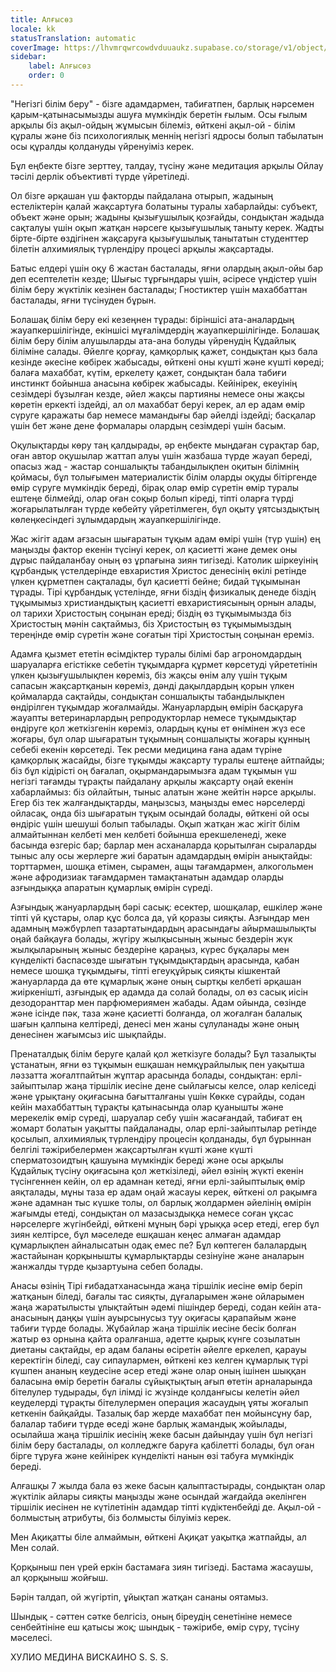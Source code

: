 ```yaml
---
title: Алғысөз
locale: kk
statusTranslation: automatic
coverImage: https://lhvmrqwrcowdvduuaukz.supabase.co/storage/v1/object/public/strapi-uploads/small_cover-educacion-fundamental.webp-2d51a7828a2b1309555be27f7e2a61a0.webp
sidebar:
    label: Алғысөз
    order: 0
---
```

"Негізгі білім беру" - бізге адамдармен, табиғатпен, барлық нәрсемен қарым-қатынасымызды ашуға мүмкіндік беретін ғылым. Осы ғылым арқылы біз ақыл-ойдың жұмысын білеміз, өйткені ақыл-ой - білім құралы және біз психологиялық меннің негізгі ядросы болып табылатын осы құралды қолдануды үйренуіміз керек.

Бұл еңбекте бізге зерттеу, талдау, түсіну және медитация арқылы Ойлау тәсілі дерлік объективті түрде үйретіледі.

Ол бізге әрқашан үш факторды пайдалана отырып, жадының естеліктерін қалай жақсартуға болатыны туралы хабарлайды: субъект, объект және орын; жадыны қызығушылық қозғайды, сондықтан жадыда сақталуы үшін оқып жатқан нәрсеге қызығушылық таныту керек. Жадты бірте-бірте өздігінен жақсаруға қызығушылық танытатын студенттер білетін алхимиялық түрлендіру процесі арқылы жақсартады.

Батыс елдері үшін оқу 6 жастан басталады, яғни олардың ақыл-ойы бар деп есептелетін кезде; Шығыс тұрғындары үшін, әсіресе үндістер үшін білім беру жүктілік кезінен басталады; Гностиктер үшін махаббаттан басталады, яғни түсінуден бұрын.

Болашақ білім беру екі кезеңнен тұрады: біріншісі ата-аналардың жауапкершілігінде, екіншісі мұғалімдердің жауапкершілігінде. Болашақ білім беру білім алушыларды ата-ана болуды үйренудің Құдайлық біліміне салады. Әйелге қорғау, қамқорлық қажет, сондықтан қыз бала кезінде әкесіне көбірек жабысады, өйткені оны күшті және күшті көреді; балаға махаббат, күтім, еркелету қажет, сондықтан бала табиғи инстинкт бойынша анасына көбірек жабысады. Кейінірек, екеуінің сезімдері бұзылған кезде, әйел жақсы партияны немесе оны жақсы көретін еркекті іздейді, ал ол махаббат беруі керек, ал ер адам өмір сүруге қаражаты бар немесе мамандығы бар әйелді іздейді; басқалар үшін бет және дене формалары олардың сезімдері үшін басым.

Оқулықтарды көру таң қалдырады, әр еңбекте мыңдаған сұрақтар бар, оған автор оқушылар жаттап алуы үшін жазбаша түрде жауап береді, опасыз жад - жастар соншалықты табандылықпен оқитын білімнің қоймасы, бұл толығымен материалистік білім оларды оқуды бітіргенде өмір сүруге мүмкіндік береді, бірақ олар өмір сүретін өмір туралы ештеңе білмейді, олар оған соқыр болып кіреді, тіпті оларға түрді жоғарылатылған түрде көбейту үйретілмеген, бұл оқыту ұятсыздықтың көлеңкесіндегі зұлымдардың жауапкершілігінде.

Жас жігіт адам ағзасын шығаратын тұқым адам өмірі үшін (түр үшін) ең маңызды фактор екенін түсінуі керек, ол қасиетті және демек оны дұрыс пайдаланбау оның өз ұрпағына зиян тигізеді. Католик шіркеуінің құрбандық үстелдерінде евхаристия Христос денесінің өкілі ретінде үлкен құрметпен сақталады, бұл қасиетті бейне; бидай тұқымынан тұрады. Тірі құрбандық үстелінде, яғни біздің физикалық денеде біздің тұқымымыз христиандықтың қасиетті евхаристиясының орнын алады, ол тарихи Христостың соңынан ереді; біздің өз тұқымымызда біз Христостың мәнін сақтаймыз, біз Христостың өз тұқымымыздың тереңінде өмір сүретін және соғатын тірі Христостың соңынан ереміз.

Адамға қызмет ететін өсімдіктер туралы білімі бар агрономдардың шаруаларға егістікке себетін тұқымдарға құрмет көрсетуді үйрететінін үлкен қызығушылықпен көреміз, біз жақсы өнім алу үшін тұқым сапасын жақсартқанын көреміз, дәнді дақылдардың қорын үлкен қоймаларда сақтайды, сондықтан соншалықты табандылықпен өндірілген тұқымдар жоғалмайды. Жануарлардың өмірін басқаруға жауапты ветеринарлардың репродукторлар немесе тұқымдықтар өндіруге қол жеткізгенін көреміз, олардың құны ет өнімінен жүз есе жоғары, бұл олар шығаратын тұқымның соншалықты жоғары құнның себебі екенін көрсетеді. Тек ресми медицина ғана адам түріне қамқорлық жасайды, бізге тұқымды жақсарту туралы ештеңе айтпайды; біз бұл кідірісті оң бағалап, оқырмандарымызға адам тұқымын үш негізгі тағамды тұрақты пайдалану арқылы жақсарту оңай екенін хабарлаймыз: біз ойлайтын, тыныс алатын және жейтін нәрсе арқылы. Егер біз тек жалғандықтарды, маңызсыз, маңызды емес нәрселерді ойласақ, онда біз шығаратын тұқым осындай болады, өйткені ой осы өндіріс үшін шешуші болып табылады. Оқып жатқан жас жігіт білім алмайтыннан келбеті мен келбеті бойынша ерекшеленеді, жеке басында өзгеріс бар; барлар мен асханаларда қорытылған сыраларды тыныс алу осы жерлерге жиі баратын адамдардың өмірін анықтайды: торттармен, шошқа етімен, сырамен, ащы тағамдармен, алкогольмен және афродизиак тағамдармен тамақтанатын адамдар оларды азғындыққа апаратын құмарлық өмірін сүреді.

Азғындық жануарлардың бәрі сасық: есектер, шошқалар, ешкілер және тіпті үй құстары, олар құс болса да, үй қоразы сияқты. Азғындар мен адамның мәжбүрлеп тазартатындардың арасындағы айырмашылықты оңай байқауға болады, жүгіру жылқысының жыныс бездерін жүк жылқыларының жыныс бездеріне қараңыз, күрес бұқалары мен күнделікті баспасөзде шығатын тұқымдықтардың арасында, қабан немесе шошқа тұқымдығы, тіпті егеуқұйрық сияқты кішкентай жануарларда да өте құмарлық және оның сыртқы келбеті әрқашан жиіркенішті, азғындық ер адамда да солай болады, ол өз сасық иісін дезодоранттар мен парфюмериямен жабады. Адам ойында, сөзінде және ісінде пәк, таза және қасиетті болғанда, ол жоғалған балалық шағын қалпына келтіреді, денесі мен жаны сұлуланады және оның денесінен жағымсыз иіс шықпайды.

Пренаталдық білім беруге қалай қол жеткізуге болады? Бұл тазалықты ұстанатын, яғни өз тұқымын ешқашан немқұрайлылық пен уақытша ләззатта жоғалтпайтын жұптар арасында болады, сондықтан: ерлі-зайыптылар жаңа тіршілік иесіне дене сыйлағысы келсе, олар келіседі және ұрықтану оқиғасына бағытталғаны үшін Көкке сұрайды, содан кейін махаббаттың тұрақты қатынасында олар қуанышты және мерекелік өмір сүреді, шаруалар себу үшін жасағандай, табиғат ең жомарт болатын уақытты пайдаланады, олар ерлі-зайыптылар ретінде қосылып, алхимиялық түрлендіру процесін қолданады, бұл бұрыннан белгілі тәжірибелермен жақсартылған күшті және күшті сперматозоидтың қашуына мүмкіндік береді және осы арқылы Құдайлық түсіну оқиғасына қол жеткізіледі, әйел өзінің жүкті екенін түсінгеннен кейін, ол ер адамнан кетеді, яғни ерлі-зайыптылық өмір аяқталады, мұны таза ер адам оңай жасауы керек, өйткені ол рақымға және адамнан тыс күшке толы, ол барлық жолдармен әйелінің өмірін жағымды етеді, сондықтан ол мазасыздыққа немесе соған ұқсас нәрселерге жүгінбейді, өйткені мұның бәрі ұрыққа әсер етеді, егер бұл зиян келтірсе, бұл мәселеде ешқашан кеңес алмаған адамдар құмарлықпен айналысатын одақ емес пе? Бұл көптеген балалардың жастайынан қорқынышты құмарлықтарды сезінуіне және аналарын жанжалды түрде қызартуына себеп болады.

Анасы өзінің Тірі ғибадатханасында жаңа тіршілік иесіне өмір беріп жатқанын біледі, бағалы тас сияқты, дұғаларымен және ойларымен жаңа жаратылысты ұлықтайтын әдемі пішіндер береді, содан кейін ата-анасының даңқы үшін ауырсынусыз туу оқиғасы қарапайым және табиғи түрде болады. Жұбайлар жаңа тіршілік иесіне бесік болған жатыр өз орнына қайта оралғанша, әдетте қырық күнге созылатын диетаны сақтайды, ер адам баланы өсіретін әйелге еркелеп, қарауы керектігін біледі, сау сипаулармен, өйткені кез келген құмарлық түрі күшпен ананың кеудесіне әсер етеді және олар оның ішінен шыққан баласына өмір беретін бағалы сұйықтықтың ағып өтетін арналарында бітелулер тудырады, бұл ілімді іс жүзінде қолданғысы келетін әйел кеуделерді тұрақты бітелулермен операция жасаудың ұяты жоғалып кеткенін байқайды. Тазалық бар жерде махаббат пен мойынсұну бар, балалар табиғи түрде өседі және барлық жамандық жойылады, осылайша жаңа тіршілік иесінің жеке басын дайындау үшін бұл негізгі білім беру басталады, ол колледжге баруға қабілетті болады, бұл оған бірге тұруға және кейінірек күнделікті нанын өзі табуға мүмкіндік береді.

Алғашқы 7 жылда бала өз жеке басын қалыптастырады, сондықтан олар жүктілік айлары сияқты маңызды және осындай жағдайда әкелінген тіршілік иесінен не күтілетінін адамдар тіпті күдіктенбейді де. Ақыл-ой - болмыстың атрибуты, біз болмысты білуіміз керек.

Мен Ақиқатты біле алмаймын, өйткені Ақиқат уақытқа жатпайды, ал Мен солай.

Қорқыныш пен үрей еркін бастамаға зиян тигізеді. Бастама жасаушы, ал қорқыныш жойғыш.

Бәрін талдап, ой жүгіртіп, ұйықтап жатқан сананы оятамыз.

Шындық - сәттен сәтке белгісіз, оның біреудің сенетініне немесе сенбейтініне еш қатысы жоқ; шындық - тәжірибе, өмір сүру, түсіну мәселесі.

ХУЛИО МЕДИНА ВИСКАИНО
S. S. S.

